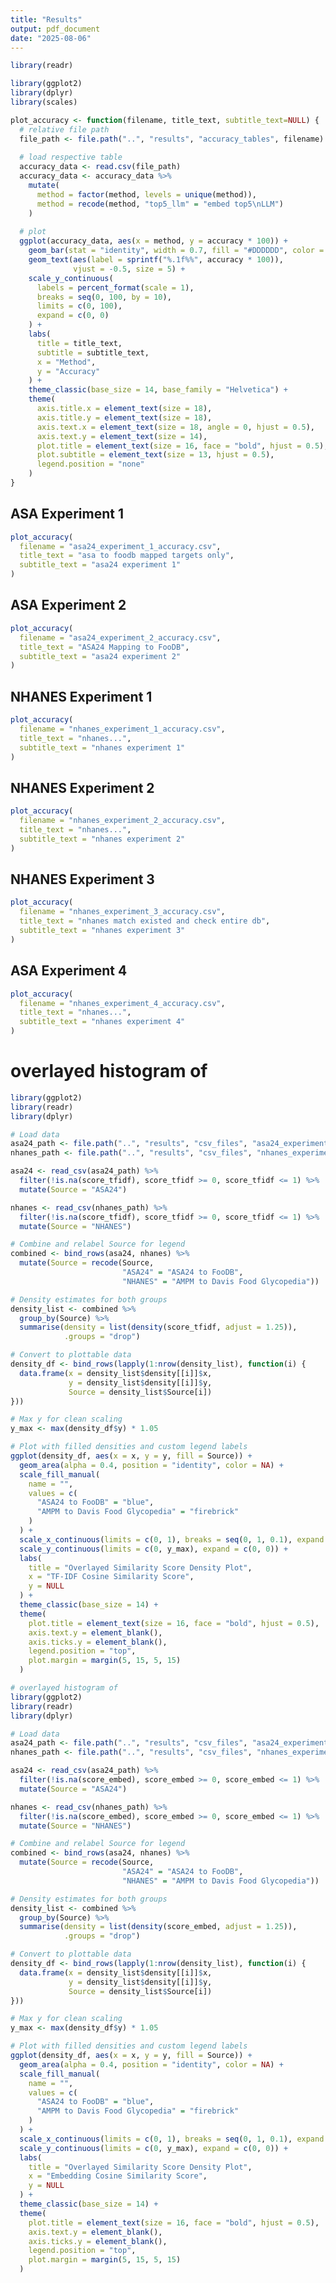 ```yaml
---
title: "Results"
output: pdf_document
date: "2025-08-06"
---
```


```r
library(readr)
```


```r
library(ggplot2)
library(dplyr)
library(scales)

plot_accuracy <- function(filename, title_text, subtitle_text=NULL) {
  # relative file path
  file_path <- file.path("..", "results", "accuracy_tables", filename)
  
  # load respective table
  accuracy_data <- read.csv(file_path)
  accuracy_data <- accuracy_data %>%
    mutate(
      method = factor(method, levels = unique(method)),
      method = recode(method, "top5_llm" = "embed top5\nLLM")
    )
  
  # plot
  ggplot(accuracy_data, aes(x = method, y = accuracy * 100)) +
    geom_bar(stat = "identity", width = 0.7, fill = "#DDDDDD", color = "black") +
    geom_text(aes(label = sprintf("%.1f%%", accuracy * 100)),
              vjust = -0.5, size = 5) +
    scale_y_continuous(
      labels = percent_format(scale = 1),
      breaks = seq(0, 100, by = 10),
      limits = c(0, 100),
      expand = c(0, 0)
    ) +
    labs(
      title = title_text,
      subtitle = subtitle_text,
      x = "Method",
      y = "Accuracy"
    ) +
    theme_classic(base_size = 14, base_family = "Helvetica") +
    theme(
      axis.title.x = element_text(size = 18),
      axis.title.y = element_text(size = 18),
      axis.text.x = element_text(size = 18, angle = 0, hjust = 0.5),
      axis.text.y = element_text(size = 14),
      plot.title = element_text(size = 16, face = "bold", hjust = 0.5),
      plot.subtitle = element_text(size = 13, hjust = 0.5),
      legend.position = "none"
    )
}

```

## ASA Experiment 1

```r
plot_accuracy(
  filename = "asa24_experiment_1_accuracy.csv",
  title_text = "asa to foodb mapped targets only",
  subtitle_text = "asa24 experiment 1"
)
```

## ASA Experiment 2

```r
plot_accuracy(
  filename = "asa24_experiment_2_accuracy.csv",
  title_text = "ASA24 Mapping to FooDB",
  subtitle_text = "asa24 experiment 2"
)
```

## NHANES Experiment 1

```r
plot_accuracy(
  filename = "nhanes_experiment_1_accuracy.csv",
  title_text = "nhanes...",
  subtitle_text = "nhanes experiment 1"
)
```

## NHANES Experiment 2

```r
plot_accuracy(
  filename = "nhanes_experiment_2_accuracy.csv",
  title_text = "nhanes...",
  subtitle_text = "nhanes experiment 2"
)
```

## NHANES Experiment 3

```r
plot_accuracy(
  filename = "nhanes_experiment_3_accuracy.csv",
  title_text = "nhanes match existed and check entire db",
  subtitle_text = "nhanes experiment 3"
)
```

## ASA Experiment 4

```r
plot_accuracy(
  filename = "nhanes_experiment_4_accuracy.csv",
  title_text = "nhanes...",
  subtitle_text = "nhanes experiment 4"
)
```

# overlayed histogram of 
```r
library(ggplot2)
library(readr)
library(dplyr)

# Load data
asa24_path <- file.path("..", "results", "csv_files", "asa24_experiment_2.csv")
nhanes_path <- file.path("..", "results", "csv_files", "nhanes_experiment_2.csv")

asa24 <- read_csv(asa24_path) %>%
  filter(!is.na(score_tfidf), score_tfidf >= 0, score_tfidf <= 1) %>%
  mutate(Source = "ASA24")

nhanes <- read_csv(nhanes_path) %>%
  filter(!is.na(score_tfidf), score_tfidf >= 0, score_tfidf <= 1) %>%
  mutate(Source = "NHANES")

# Combine and relabel Source for legend
combined <- bind_rows(asa24, nhanes) %>%
  mutate(Source = recode(Source,
                         "ASA24" = "ASA24 to FooDB",
                         "NHANES" = "AMPM to Davis Food Glycopedia"))

# Density estimates for both groups
density_list <- combined %>%
  group_by(Source) %>%
  summarise(density = list(density(score_tfidf, adjust = 1.25)),
            .groups = "drop")

# Convert to plottable data
density_df <- bind_rows(lapply(1:nrow(density_list), function(i) {
  data.frame(x = density_list$density[[i]]$x,
             y = density_list$density[[i]]$y,
             Source = density_list$Source[i])
}))

# Max y for clean scaling
y_max <- max(density_df$y) * 1.05

# Plot with filled densities and custom legend labels
ggplot(density_df, aes(x = x, y = y, fill = Source)) +
  geom_area(alpha = 0.4, position = "identity", color = NA) +
  scale_fill_manual(
    name = "",
    values = c(
      "ASA24 to FooDB" = "blue",
      "AMPM to Davis Food Glycopedia" = "firebrick"
    )
  ) +
  scale_x_continuous(limits = c(0, 1), breaks = seq(0, 1, 0.1), expand = c(0, 0)) +
  scale_y_continuous(limits = c(0, y_max), expand = c(0, 0)) +
  labs(
    title = "Overlayed Similarity Score Density Plot",
    x = "TF-IDF Cosine Similarity Score",
    y = NULL
  ) +
  theme_classic(base_size = 14) +
  theme(
    plot.title = element_text(size = 16, face = "bold", hjust = 0.5),
    axis.text.y = element_blank(),
    axis.ticks.y = element_blank(),
    legend.position = "top",
    plot.margin = margin(5, 15, 5, 15)
  )

```

```r
# overlayed histogram of 
library(ggplot2)
library(readr)
library(dplyr)

# Load data
asa24_path <- file.path("..", "results", "csv_files", "asa24_experiment_2.csv")
nhanes_path <- file.path("..", "results", "csv_files", "nhanes_experiment_2.csv")

asa24 <- read_csv(asa24_path) %>%
  filter(!is.na(score_embed), score_embed >= 0, score_embed <= 1) %>%
  mutate(Source = "ASA24")

nhanes <- read_csv(nhanes_path) %>%
  filter(!is.na(score_embed), score_embed >= 0, score_embed <= 1) %>%
  mutate(Source = "NHANES")

# Combine and relabel Source for legend
combined <- bind_rows(asa24, nhanes) %>%
  mutate(Source = recode(Source,
                         "ASA24" = "ASA24 to FooDB",
                         "NHANES" = "AMPM to Davis Food Glycopedia"))

# Density estimates for both groups
density_list <- combined %>%
  group_by(Source) %>%
  summarise(density = list(density(score_embed, adjust = 1.25)),
            .groups = "drop")

# Convert to plottable data
density_df <- bind_rows(lapply(1:nrow(density_list), function(i) {
  data.frame(x = density_list$density[[i]]$x,
             y = density_list$density[[i]]$y,
             Source = density_list$Source[i])
}))

# Max y for clean scaling
y_max <- max(density_df$y) * 1.05

# Plot with filled densities and custom legend labels
ggplot(density_df, aes(x = x, y = y, fill = Source)) +
  geom_area(alpha = 0.4, position = "identity", color = NA) +
  scale_fill_manual(
    name = "",
    values = c(
      "ASA24 to FooDB" = "blue",
      "AMPM to Davis Food Glycopedia" = "firebrick"
    )
  ) +
  scale_x_continuous(limits = c(0, 1), breaks = seq(0, 1, 0.1), expand = c(0, 0)) +
  scale_y_continuous(limits = c(0, y_max), expand = c(0, 0)) +
  labs(
    title = "Overlayed Similarity Score Density Plot",
    x = "Embedding Cosine Similarity Score",
    y = NULL
  ) +
  theme_classic(base_size = 14) +
  theme(
    plot.title = element_text(size = 16, face = "bold", hjust = 0.5),
    axis.text.y = element_blank(),
    axis.ticks.y = element_blank(),
    legend.position = "top",
    plot.margin = margin(5, 15, 5, 15)
  )
```

